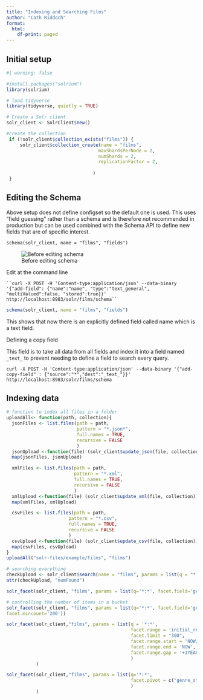 ```yaml
---
title: "Indexing and Searching Films"
author: "Cath Riddoch"
format:
  html:
    df-print: paged
---
```


## Initial setup 

```r
#| warning: false

#install.packages("solrium")
library(solrium) 

# load tidyverse
library(tidyverse, quietly = TRUE)
```

```r
# Create a Solr client
solr_client <- SolrClient$new()
```

```r
#create the collection
 if (!solr_client$collection_exists("films")) {
	 solr_client$collection_create(name = "films",
                                  maxShardsPerNode = 2,
                                  numShards = 2,
                                  replicationFactor = 2,
              
                                )
 }
```

## Editing the Schema

Above setup does not define configset so the default one is used. This uses "field guessing" rather than a schema and is therefore not recommended in production but can be used combined with the Schema API to define new fields that are of specific interest.

`schema(solr_client, name = "films", "fields")`

![Before editing schema](images/Screenshot%202023-03-08%20at%202.49.23%20pm.png)

Edit at the command line

``` ``curl -X POST -H 'Content-type:application/json' --data-binary '{"add-field": {"name":"name", "type":"text_general", "multiValued":false, "stored":true}}' http://localhost:8983/solr/films/schema`` ```

```r
schema(solr_client, name = "films", "fields")
```

This shows that now there is an explicitly defined field called name which is a text field.

Defining a copy field

This field is to take all data from all fields and index it into a field named `_text_` to prevent needing to define a field to search every query.

`curl -X POST -H 'Content-type:application/json' --data-binary '{"add-copy-field" : {"source":"*","dest":"_text_"}}' http://localhost:8983/solr/films/schema`

## Indexing data

```r
# function to index all files in a folder
uploadAll<- function(path, collection){
  jsonFiles <- list.files(path = path,
                          pattern = "*.json*",
                          full.names = TRUE,
                          recursive = FALSE
                          )
  jsonUpload <-function(file) (solr_client$update_json(file, collection))
  map(jsonFiles, jsonUpload)

  xmlFiles <- list.files(path = path,
                         pattern = "*.xml",
                         full.names = TRUE,
                         recursive = FALSE
                         )
  xmlUpload <-function(file) (solr_client$update_xml(file, collection))
  map(xmlFiles, xmlUpload)

  csvFiles <- list.files(path = path,
                       pattern = "*.csv",
                       full.names = TRUE,
                       recursive = FALSE
                       )
  csvUpload <-function(file) (solr_client$update_csv(file, collection))
  map(csvFiles, csvUpload)
}
uploadAll("solr-files/example/films", "films")
```

```r
# searching everything
checkUpload <- solr_client$search(name = "films", params = list(q = "*:*"))
attr(checkUpload, "numFound")
```

```r
solr_facet(solr_client, "films", params = list(q='*:*', facet.field='genre_str'))
```

```r
# controlling the number of items in a bucket
solr_facet(solr_client, "films", params = list(q='*:*', facet.field='genre_str',
facet.mincount='200'))
```

```r
solr_facet(solr_client,"films", params = list(q = '*:*',
                                              facet.range = 'initial_release_date',
                                              facet.limit = "300",
                                              facet.range.start = 'NOW/YEAR-25YEARS',
                                              facet.range.end = 'NOW',
                                              facet.range.gap = '+1YEAR'
                                              )
           )
```

```r
solr_facet(solr_client,"films", params = list(q='*:*',
                                              facet.pivot = c("genre_str", "directed_by_str")
                                              )
           )
```
